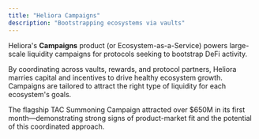 ```yaml
---
title: "Heliora Campaigns"
description: "Bootstrapping ecosystems via vaults"
---
```


Heliora's **Campaigns** product (or Ecosystem-as-a-Service) powers large-scale liquidity campaigns for protocols seeking to bootstrap DeFi activity.

By coordinating across vaults, rewards, and protocol partners, Heliora marries capital and incentives to drive healthy ecosystem growth. Campaigns are tailored to attract the right type of liquidity for each ecosystem's goals.

The flagship TAC Summoning Campaign attracted over $650M in its first month—demonstrating strong signs of product-market fit and the potential of this coordinated approach.
